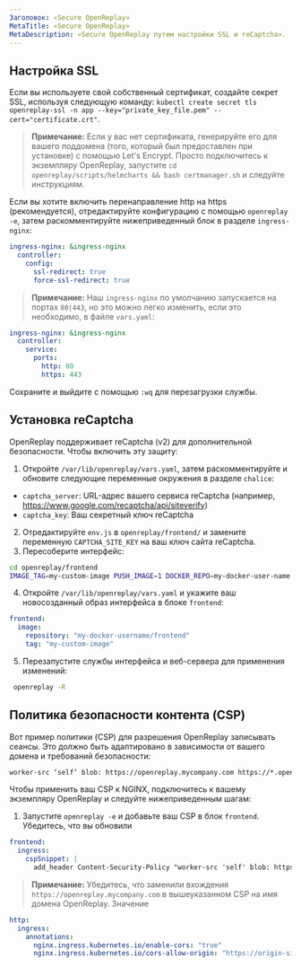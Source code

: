```yaml
---
Заголовок: «Secure OpenReplay»
MetaTitle: «Secure OpenReplay»
MetaDescription: «Secure OpenReplay путем настройки SSL и reCaptcha».
---
```


## Настройка SSL

Если вы используете свой собственный сертификат, создайте секрет SSL, используя следующую команду: `kubectl create secret tls openreplay-ssl -n app --key="private_key_file.pem" --cert="certificate.crt"`.

> **Примечание:** Если у вас нет сертификата, генерируйте его для вашего поддомена (того, который был предоставлен при установке) с помощью Let's Encrypt. Просто подключитесь к экземпляру OpenReplay, запустите `cd openreplay/scripts/helmcharts && bash certmanager.sh` и следуйте инструкциям.

Если вы хотите включить перенаправление http на https (рекомендуется), отредактируйте конфигурацию с помощью `openreplay -e`, затем раскомментируйте нижеприведенный блок в разделе `ingress-nginx`:


```yaml
ingress-nginx: &ingress-nginx
  controller:
    config:
      ssl-redirect: true
      force-ssl-redirect: true
```


> **Примечание:** Наш `ingress-nginx` по умолчанию запускается на портах `80|443`, но это можно легко изменить, если это необходимо, в файле `vars.yaml`:


```yaml
ingress-nginx: &ingress-nginx
  controller:
    service:
      ports:
        http: 80
        https: 443
```


Сохраните и выйдите с помощью `:wq` для перезагрузки службы.

## Установка reCaptcha

OpenReplay поддерживает reCaptcha (v2) для дополнительной безопасности. Чтобы включить эту защиту:

1. Откройте `/var/lib/openreplay/vars.yaml`, затем раскомментируйте и обновите следующие переменные окружения в разделе `chalice`:
- `captcha_server`: URL-адрес вашего сервиса reCaptcha (например, https://www.google.com/recaptcha/api/siteverify)
- `captcha_key`: Ваш секретный ключ reCaptcha

2. Отредактируйте `env.js` в `openreplay/frontend/` и замените переменную `CAPTCHA_SITE_KEY` на ваш ключ сайта reCaptcha.
3. Пересоберите интерфейс:


```bash
cd openreplay/frontend
IMAGE_TAG=my-custom-image PUSH_IMAGE=1 DOCKER_REPO=my-docker-user-name bash -x build.sh
```


4. Откройте `/var/lib/openreplay/vars.yaml` и укажите ваш новосозданный образ интерфейса в блоке `frontend`:


```yaml
frontend:
  image:
    repository: "my-docker-username/frontend"
    tag: "my-custom-image"
```


5. Перезапустите службы интерфейса и веб-сервера для применения изменений:


```bash
 openreplay -R
```


## Политика безопасности контента (CSP)

Вот пример политики (CSP) для разрешения OpenReplay записывать сеансы. Это должно быть адаптировано в зависимости от вашего домена и требований безопасности:


```html
worker-src ‘self’ blob: https://openreplay.mycompany.com https://*.openreplay.com; script-src ‘self’ https://openreplay.mycompany.com https://*.openreplay.com;
```


Чтобы применить ваш CSP к NGINX, подключитесь к вашему экземпляру OpenReplay и следуйте нижеприведенным шагам:

1. Запустите `openreplay -e` и добавьте ваш CSP в блок `frontend`. Убедитесь, что вы обновили


```yaml
frontend:
  ingress:
    cspSnippet: |
      add_header Content-Security-Policy "worker-src 'self' blob: https://openreplay.mycompany.com https://*.openreplay.com; script-src 'self' https://openreplay.mycompany.com https://*.openreplay.com;";
```


> **Примечание:** Убедитесь, что заменили вхождения `https://openreplay.mycompany.com` в вышеуказанном CSP на имя домена OpenReplay. Значение
```yaml
http:
  ingress:
    annotations:
      nginx.ingress.kubernetes.io/enable-cors: "true"
      nginx.ingress.kubernetes.io/cors-allow-origin: "https://origin-site1.com:443, http://origin-site2.com"
```
